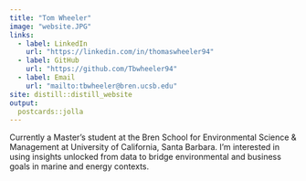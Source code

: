 ```yaml
---
title: "Tom Wheeler"
image: "website.JPG"
links:
  - label: LinkedIn
    url: "https://linkedin.com/in/thomaswheeler94"
  - label: GitHub
    url: "https://github.com/Tbwheeler94"
  - label: Email
    url: "mailto:tbwheeler@bren.ucsb.edu"
site: distill::distill_website
output:
  postcards::jolla
---
```

 
Currently a Master's student at the Bren School for Environmental Science & Management at University of California, Santa Barbara. I'm interested in using insights unlocked from data to bridge environmental and business goals in marine and energy contexts.
